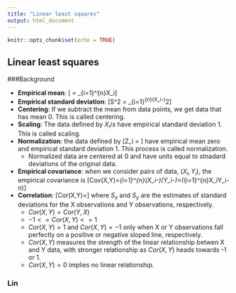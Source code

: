 ```yaml
---
title: "Linear least squares"
output: html_document
---
```


```r
knitr::opts_chunk$set(echo = TRUE)
```

## Linear least squares


###Background

* **Empirical mean**: \[\overline{X} = \frac{1}{n}\sum_{i=1}^{n}X_i\]
* **Empirical standard deviation**: \[S^2 = \frac{1}{n-1}\sum_{i=1}^{n}(X_i-\overline{X})^2\]
* **Centering**: If we subtract the mean from data points, we get data that has mean 0. This is called centering.
* **Scaling**: The data defined by $X_i/s$ have empirical standard deviation 1. This is called scaling.
* **Normalization**: the data defined by \[Z_i = \frac{X_i-\overline{X}}{s}\] have empirical mean zero and empirical standard deviation 1. This process is called normalization. 
    + Normalized data are centered at 0 and have units equal to stnadard deviations of the original data.
* **Empirical covariance**: when we consider pairs of data, $(X_i, Y_i)$, the empirical covariance is \[Cov(X,Y)=\frac{1}{n-1}\sum_{i=1}^{n}(X_i-\overline{X})(Y_i-\overline{Y})=\frac{1}{n-1}(\sum_{i=1}^{n}X_iY_i-n\overline{X}\overline{Y})\]
* **Correlation**: \[Cor(X,Y)=\frac{Cov(X,Y)}{S_x S_y}\] where $S_x$ and $S_y$ are the estimates of standard deviations for the X observations and Y observations, respectively.
    + $Cor(X,Y)=Cor(Y,X)$
    + $-1 <=Cor(X,Y)<= 1$
    + $Cor(X,Y)=1$ and $Cor(X,Y)=-1$ only when X or Y observations fall perfectly on a positive or negative sloped line, respectively.
    + $Cor(X,Y)$ measures the strength of the linear relationship betwen X and Y data, with stronger relationship as $Cor(X,Y)$ heads towards -1 or 1.
    + $Cor(X,Y)=0$ implies no linear relationship.

### Lin